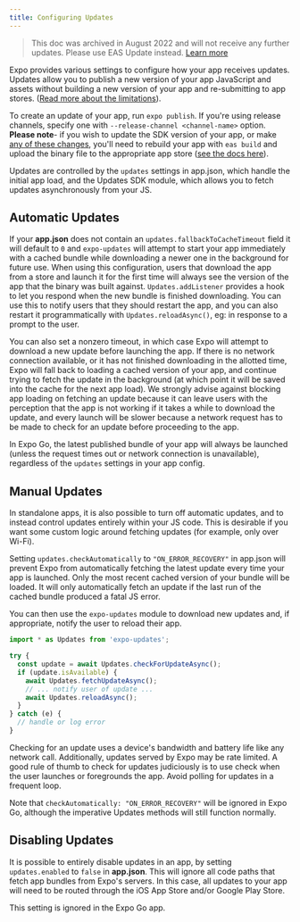 ```yaml
---
title: Configuring Updates
---
```


> This doc was archived in August 2022 and will not receive any further updates. Please use EAS Update instead. [Learn more](/eas-update/introduction)

Expo provides various settings to configure how your app receives updates. Updates allow you to publish a new version of your app JavaScript and assets without building a new version of your app and re-submitting to app stores. ([Read more about the limitations](/archive/publishing.mdx)).

To create an update of your app, run `expo publish`. If you're using release channels, specify one with `--release-channel <channel-name>` option. **Please note**- if you wish to update the SDK version of your app, or make [any of these changes](/archive/publishing.mdx#some-native-configuration-cant-be-updated-by), you'll need to rebuild your app with `eas build` and upload the binary file to the appropriate app store ([see the docs here](/build/setup.mdx)).

Updates are controlled by the `updates` settings in app.json, which handle the initial app load, and the Updates SDK module, which allows you to fetch updates asynchronously from your JS.

## Automatic Updates

If your **app.json** does not contain an `updates.fallbackToCacheTimeout` field it will default to `0` and `expo-updates` will attempt to start your app immediately with a cached bundle while downloading a newer one in the background for future use. When using this configuration, users that download the app from a store and launch it for the first time will always see the version of the app that the binary was built against. `Updates.addListener` provides a hook to let you respond when the new bundle is finished downloading. You can use this to notify users that they should restart the app, and you can also restart it programmatically with `Updates.reloadAsync()`, eg: in response to a prompt to the user.

You can also set a nonzero timeout, in which case Expo will attempt to download a new update before launching the app. If there is no network connection available, or it has not finished downloading in the allotted time, Expo will fall back to loading a cached version of your app, and continue trying to fetch the update in the background (at which point it will be saved into the cache for the next app load). We strongly advise against blocking app loading on fetching an update because it can leave users with the perception that the app is not working if it takes a while to download the update, and every launch will be slower because a network request has to be made to check for an update before proceeding to the app.

In Expo Go, the latest published bundle of your app will always be launched (unless the request times out or network connection is unavailable), regardless of the `updates` settings in your app config.

## Manual Updates

In standalone apps, it is also possible to turn off automatic updates, and to instead control updates entirely within your JS code. This is desirable if you want some custom logic around fetching updates (for example, only over Wi-Fi).

Setting `updates.checkAutomatically` to `"ON_ERROR_RECOVERY"` in app.json will prevent Expo from automatically fetching the latest update every time your app is launched. Only the most recent cached version of your bundle will be loaded. It will only automatically fetch an update if the last run of the cached bundle produced a fatal JS error.

You can then use the `expo-updates` module to download new updates and, if appropriate, notify the user to reload their app.

```javascript
import * as Updates from 'expo-updates';

try {
  const update = await Updates.checkForUpdateAsync();
  if (update.isAvailable) {
    await Updates.fetchUpdateAsync();
    // ... notify user of update ...
    await Updates.reloadAsync();
  }
} catch (e) {
  // handle or log error
}
```

Checking for an update uses a device's bandwidth and battery life like any network call. Additionally, updates served by Expo may be rate limited. A good rule of thumb to check for updates judiciously is to use check when the user launches or foregrounds the app. Avoid polling for updates in a frequent loop.

Note that `checkAutomatically: "ON_ERROR_RECOVERY"` will be ignored in Expo Go, although the imperative Updates methods will still function normally.

## Disabling Updates

It is possible to entirely disable updates in an app, by setting `updates.enabled` to `false` in **app.json**. This will ignore all code paths that fetch app bundles from Expo's servers. In this case, all updates to your app will need to be routed through the iOS App Store and/or Google Play Store.

This setting is ignored in the Expo Go app.
